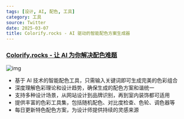 ```yaml
---
tags: [设计, AI, 配色, 工具]
category: 工具
source: Twitter
date: 2025-03-07
title: Colorify.rocks - AI 驱动的智能配色方案生成器
---
```


### [Colorify.rocks - 让 AI 为你解决配色难题](https://colorify.rocks/)

![img](https://img.mengpeng.tech/i/2025/03/07/67ca7f6fa4392.webp)

-   基于 AI 技术的智能配色工具，只需输入关键词即可生成完美的色彩组合
-   深度理解色彩理论和设计趋势，确保生成的配色方案和谐统一
-   支持多种设计场景，从网站设计到品牌识别，再到室内装饰都可适用
-   提供丰富的色彩工具集，包括随机配色、对比度检查、色轮、调色器等
-   每日更新特色配色方案，为设计师提供持续的灵感来源
